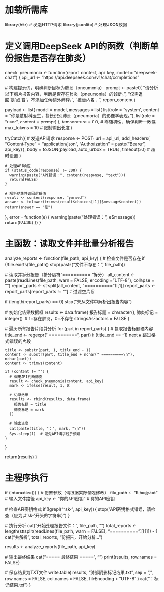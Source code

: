 # 加载所需库
library(httr)    # 发送HTTP请求
library(jsonlite) # 处理JSON数据

# 定义调用DeepSeek API的函数（判断单份报告是否存在肺炎）
check_pneumonia <- function(report_content, api_key, model = "deepseek-chat") {
  api_url <- "https://api.deepseek.com/v1/chat/completions"
  
  # 构建提示词，明确判断目标为肺炎（pneumonia）
  prompt <- paste0(
    "请分析以下胸片报告内容，判断是否存在肺炎（pneumonia）的诊断。\n",
    "仅需返回'是'或'否'，不添加任何额外解释。\n\n",
    "报告内容：\n", report_content
  )
  
  payload <- list(
    model = model,
    messages = list(
      list(role = "system", content = "你是放射科医生，擅长识别肺炎（pneumonia）的影像学表现。"),
      list(role = "user", content = prompt)
    ),
    temperature = 0.0,  # 零随机性，确保判断一致性
    max_tokens = 10     # 限制输出长度
  )
  
  tryCatch({
    # 发送API请求
    response <- POST(
      url = api_url,
      add_headers(
        "Content-Type" = "application/json",
        "Authorization" = paste("Bearer", api_key)
      ),
      body = toJSON(payload, auto_unbox = TRUE),
      timeout(30)  # 超时设置
    )
    
    # 处理API响应
    if (status_code(response) != 200) {
      warning(paste("API错误：", content(response, "text")))
      return(FALSE)
    }
    
    # 解析结果并返回逻辑值
    result <- content(response, "parsed")
    answer <- tolower(trimws(result$choices[[1]]$message$content))
    return(answer == "是")
    
  }, error = function(e) {
    warning(paste("处理错误：", e$message))
    return(FALSE)
  })
}

# 主函数：读取文件并批量分析报告
analyze_reports <- function(file_path, api_key) {
  # 检查文件是否存在
  if (!file.exists(file_path)) stop(paste("文件不存在：", file_path))
  
  # 读取并拆分报告（按分隔符"========== "拆分）
  all_content <- paste(readLines(file_path, warn = FALSE, encoding = "UTF-8"), collapse = "\n")
  report_parts <- strsplit(all_content, "========== ")[[1]]
  report_parts <- report_parts[report_parts != ""]  # 过滤空片段
  
  if (length(report_parts) == 0) stop("未从文件中解析出报告内容")
  
  # 初始化结果数据框
  results <- data.frame(
    报告标题 = character(),
    肺炎标记 = integer(),  # 1=存在肺炎，0=不存在
    stringsAsFactors = FALSE
  )
  
  # 遍历所有报告片段并分析
  for (part in report_parts) {
    # 提取报告标题和内容
    title_end <- regexpr(" ==========\n", part)
    if (title_end == -1) next  # 跳过格式错误的片段
    
    title <- substr(part, 1, title_end - 1)
    content <- substr(part, title_end + nchar(" ==========\n"), nchar(part))
    content <- trimws(content)
    
    if (content != "") {
      # 调用API判断肺炎
      result <- check_pneumonia(content, api_key)
      mark <- ifelse(result, 1, 0)
      
      # 记录结果
      results <- rbind(results, data.frame(
        报告标题 = title,
        肺炎标记 = mark
      ))
      
      # 输出进度
      cat(paste(title, "：", mark, "\n"))
      Sys.sleep(1)  # 避免API请求过于频繁
    }
  }
  
  return(results)
}

# 主程序执行
if (interactive()) {
  # 配置参数（请根据实际情况修改）
  file_path <- "E:/xqjy.txt"  # 输入文件路径
   api_key <- "你的API密钥"  # 你的API密钥
  
  # 检查API密钥格式
  if (!grepl("^sk-", api_key)) {
    stop("API密钥格式错误，请检查（应为以'sk-'开头的字符串）")
  }
  
  # 执行分析
  cat("开始处理报告文件：", file_path, "\n")
  total_reports <- length(strsplit(readLines(file_path, warn = FALSE), "========== ")[[1]]) - 1
  cat("共解析", total_reports, "份报告，开始分析...\n\n")
  
  results <- analyze_reports(file_path, api_key)
  
  # 输出最终结果
  cat("\n===== 最终结果 =====", "\n")
  print(results, row.names = FALSE)
  
  # 保存结果为TXT文件
  write.table(
    results, 
    "肺部阴影标记结果.txt", 
    sep = ",", 
    row.names = FALSE, 
    col.names = FALSE, 
    fileEncoding = "UTF-8"
  )
  cat("\n结果已保存至：标记结果.txt\n")
}